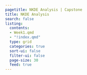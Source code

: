 ```yaml
---
pagetitle: NKDE Analysis | Capstone
title: NKDE Analysis
search: false
listing:
  contents: 
  - Week1.qmd
  - "!index.qmd"
  type: grid
  categories: true
  sort-ui: false
  filter-ui: false
  page-size: 30
  feed: true
---
```

